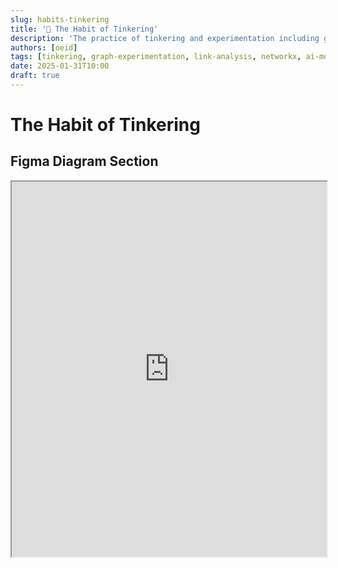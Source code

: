```yaml
---
slug: habits-tinkering
title: '🔧 The Habit of Tinkering'
description: 'The practice of tinkering and experimentation including graph experimentation, link analysis, AI model exploration, and technical experimentation'
authors: [oeid]
tags: [tinkering, graph-experimentation, link-analysis, networkx, ai-models, gemini, experimentation, technical-exploration]
date: 2025-01-31T10:00
draft: true
---
```


# The Habit of Tinkering

## Figma Diagram Section

<iframe 
  style={{ border: "1px solid rgba(0, 0, 0, 0.1)" }} 
  width="100%" 
  height="600" 
  src="https://embed.figma.com/board/reFUj3lFudhquKldnUw9dL/The-Habit-Board?node-id=161-484&t=zWvMKLMWQixrc6b4-4&embed-host=share" 
  allowFullScreen
/>

## Questions

- How can I systematically explore new technologies and tools?
- What experiments should I conduct to understand emerging technologies?
- How can I use tinkering to discover new possibilities and solutions?
- What areas of technology should I focus my experimentation on?

## Decision

Tinkering is essential for staying current with technology, discovering new possibilities, and developing hands-on understanding of emerging tools and concepts. It involves systematic experimentation with new technologies, exploring different approaches to problem-solving, and maintaining curiosity about how things work. This habit is crucial for continuous learning, innovation, and staying relevant in rapidly evolving technological landscapes. It transforms theoretical knowledge into practical understanding through hands-on exploration and experimentation.

## Strategy

I strategically approach tinkering by:
- Exploring graph theory and network analysis tools like NetworkX
- Experimenting with AI models and emerging technologies like Gemini
- Conducting systematic experiments with link analysis and graph visualization
- Maintaining curiosity about new technologies and their applications
- Using tinkering as a way to discover new solutions and approaches

## References Section

- vscode://file/Users/omareid/Workspace/git/artifacts/habits/tinkering.md:0:0
- vscode://file/Users/omareid/Workspace/git/artifacts/plans/Planning%20Tech%20Development%20Bottoms%20Up/1-Tinkerey/README.md:2:73
- [Removing Isolated Vertices in NetworkX](https://stackoverflow.com/questions/48820586/removing-isolated-vertices-in-networkx)
- [Google introduces Gemini 2.0: A new AI model for the agentic era](https://blog.google/technology/google-deepmind/google-gemini-ai-update-december-2024/#building-responsibly)

## The Kinds of Action Items

**Note**: The hashtags from this section will be used to categorize specific action items later in the document.

### #tinkering/graph-experimentation
- Experiment with graph theory and network analysis
- Use NetworkX for graph manipulation and analysis
- Explore graph visualization and link analysis techniques
- Strategic Questions / Ask Yourself:
  - How can I use graphs to analyze relationships and connections?
  - What insights can I gain from graph-based analysis?

### #tinkering/ai-model-exploration
- Explore new AI models and technologies
- Experiment with emerging AI capabilities like Gemini 2.0
- Understand the potential and limitations of new AI tools
- Strategic Questions / Ask Yourself:
  - How can I leverage new AI models for my projects?
  - What are the practical applications of emerging AI technologies?

### #tinkering/technical-exploration
- Conduct systematic experiments with new technologies
- Explore different approaches to technical problems
- Maintain hands-on understanding of emerging tools
- Strategic Questions / Ask Yourself:
  - How can I stay current with rapidly evolving technologies?
  - What experiments will help me understand new tools better?

## Specific Action Items

